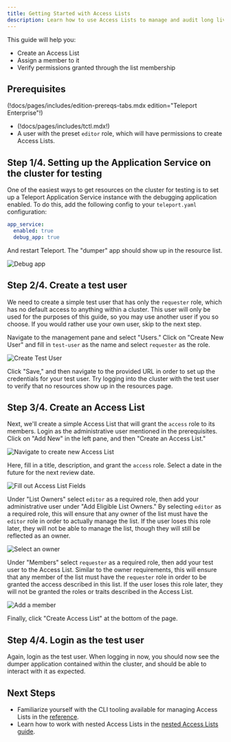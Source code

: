 ```yaml
---
title: Getting Started with Access Lists
description: Learn how to use Access Lists to manage and audit long lived access to Teleport resources.
---
```


This guide will help you:
- Create an Access List
- Assign a member to it
- Verify permissions granted through the list membership

## Prerequisites

(!docs/pages/includes/edition-prereqs-tabs.mdx edition="Teleport Enterprise"!)

- (!docs/pages/includes/tctl.mdx!)
- A user with the preset `editor` role, which will have permissions to create Access Lists.

## Step 1/4. Setting up the Application Service on the cluster for testing

One of the easiest ways to get resources on the cluster for testing is to set up a Teleport Application Service
instance with the debugging application enabled. To do this, add the following config to your `teleport.yaml`
configuration:

```yaml
app_service:
  enabled: true
  debug_app: true
```

And restart Teleport. The "dumper" app should show up in the resource list.

![Debug app](../../../img/access-controls/access-lists/debug-app.png)

## Step 2/4. Create a test user

We need to create a simple test user that has only the `requester` role, which has no default access
to anything within a cluster. This user will only be used for the purposes of this guide, so you may use
another user if you so choose. If you would rather use your own user, skip to the next step.

Navigate to the management pane and select "Users." Click on "Create New User" and fill in `test-user` as
the name and select `requester` as the role.

![Create Test User](../../../img/access-controls/access-lists/create-test-user.png)

Click "Save," and then navigate to the provided URL in order to set up the credentials for your test user.
Try logging into the cluster with the test user to verify that no resources show up in the resources page.

## Step 3/4. Create an Access List

Next, we'll create a simple Access List that will grant the `access` role to its members.
Login as the administrative user mentioned in the prerequisites. Click on "Add New" in the left pane, and then "Create an Access List."

![Navigate to create new Access List](../../../img/access-controls/access-lists/create-new-access-list.png)

Here, fill in a title, description, and grant the `access` role. Select a date in the future for the next
review date.

![Fill out Access List Fields](../../../img/access-controls/access-lists/fill-out-access-list-fields.png)

Under "List Owners" select `editor` as a required role, then add your administrative user under "Add
Eligible List Owners." By selecting `editor` as a required role, this will ensure that any owner of the list
must have the `editor` role in order to actually manage the list. If the user loses this role later, they will
not be able to manage the list, though they will still be reflected as an owner.

![Select an owner](../../../img/access-controls/access-lists/select-owner.png)

Under "Members" select `requester` as a required role, then add your test user to the Access List. Similar to
the owner requirements, this will ensure that any member of the list must have the `requester` role in order to
be granted the access described in this list. If the user loses this role later, they will not be granted the
roles or traits described in the Access List.

![Add a member](../../../img/access-controls/access-lists/add-member.png)

Finally, click "Create Access List" at the bottom of the page.

## Step 4/4. Login as the test user

Again, login as the test user. When logging in now, you should now see the dumper application contained within
the cluster, and should be able to interact with it as expected.

## Next Steps

- Familiarize yourself with the CLI tooling available for managing Access Lists in the [reference](../../reference/access-controls/access-lists.mdx).
- Learn how to work with nested Access Lists in the [nested Access Lists guide](./nested-access-lists.mdx).
